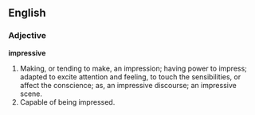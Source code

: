 ==English==

===Adjective===

'''impressive'''

#Making, or tending to make, an impression; having power to impress; adapted to excite attention and feeling, to touch the sensibilities, or affect the conscience; as, an impressive discourse; an impressive scene.
#Capable of being impressed.